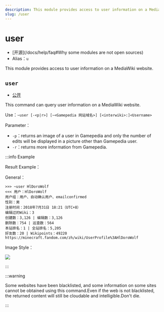 ```yaml
---
description: This module provides access to user information on a MediaWiki website
slug: /user
---
```


# user

-   [开源]\(/docs/help/faq#Why some modules are not open sources)
-   Alias：`u`

This module provides access to user information on a MediaWiki website.

## `user`

-   [公开](permissions)

This command can query user information on a MediaWiki website.

Use：`~user [-<p|r>] [~<Gamepedia 网站域名>] [<interwiki>:]<Username>`

Parameter：

-   `-p`：returns an image of a user in Gamepedia and only the number of edits will be displayed in a picture other than Gamepedia user.
-   `-r`：returns more information from Gamepedia.

:::info Example

Result Example：

General：

```
>>> ~user HlDoroWolf
<<< 用户：HlDoroWolf
用户组：用户、自动确认用户、emailconfirmed
性别：男
注册时间：2018年7月31日 18:21（UTC+8）
编辑过的Wiki：3
创建数：3,126 | 编辑数：3,126
删除数：754 | 巡查数：564
本站排名：1 | 全站排名：5,205
好友数：20 | Wikipoints：49220
https://minecraft.fandom.com/zh/wiki/UserProfile%3AHlDoroWolf
```

Image Style：

![](https://z1.ax1x.com/2023/11/18/piN0Bmd.png)

:::

:::warning

Some websites have been blacklisted, and some information on some sites cannot be obtained using this command.Even if the web is not blacklisted, the returned content will still be cloudable and intelligible.Don't die.

:::

